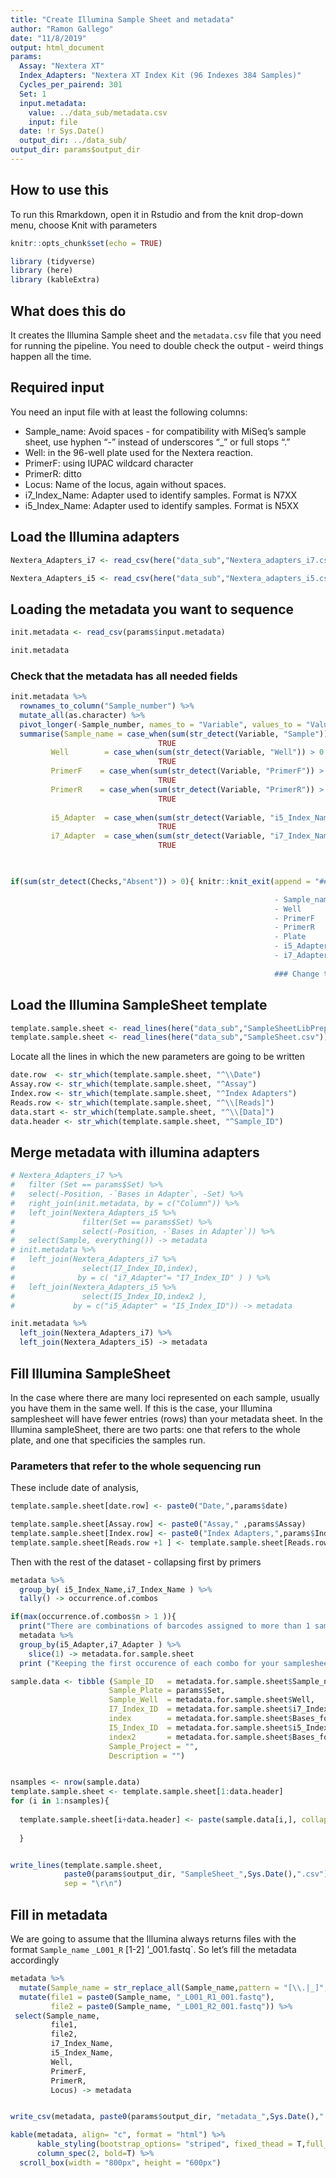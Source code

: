 ```yaml
---
title: "Create Illumina Sample Sheet and metadata"
author: "Ramon Gallego"
date: "11/8/2019"
output: html_document
params: 
  Assay: "Nextera XT"
  Index_Adapters: "Nextera XT Index Kit (96 Indexes 384 Samples)"
  Cycles_per_pairend: 301
  Set: 1
  input.metadata: 
    value: ../data_sub/metadata.csv
    input: file
  date: !r Sys.Date()
  output_dir: ../data_sub/
output_dir: params$output_dir
---
```

## How to use this

To run this Rmarkdown, open it in Rstudio and from the knit drop-down menu, choose Knit with parameters
```r
knitr::opts_chunk$set(echo = TRUE)

library (tidyverse)
library (here)
library (kableExtra)

```

## What does this do

It creates the Illumina Sample sheet and the `metadata.csv` file that you need for running the pipeline. You need to double check the output - weird things happen all the time.

## Required input

You need an input file with at least the following columns:

  - Sample_name: Avoid spaces - for compatibility with MiSeq's sample sheet, use hyphen "-" instead of underscores "_" or full stops "."
  - Well:  in the 96-well plate used for the Nextera reaction. 
  - PrimerF: using IUPAC wildcard character
  - PrimerR: ditto
  - Locus: Name of the locus, again without spaces.
  - i7_Index_Name: Adapter used to identify samples. Format is N7XX
  - i5_Index_Name: Adapter used to identify samples. Format is N5XX

## Load the Illumina adapters

```r

Nextera_Adapters_i7 <- read_csv(here("data_sub","Nextera_adapters_i7.csv"))

Nextera_Adapters_i5 <- read_csv(here("data_sub","Nextera_adapters_i5.csv")) 

```

## Loading the metadata you want to sequence

```r

init.metadata <- read_csv(params$input.metadata)

init.metadata

```

### Check that the metadata has all needed fields

```r

init.metadata %>% 
  rownames_to_column("Sample_number") %>% 
  mutate_all(as.character) %>% 
  pivot_longer(-Sample_number, names_to = "Variable", values_to = "Value") %>% 
  summarise(Sample_name = case_when(sum(str_detect(Variable, "Sample")) > 0 ~ "Present",
                                 TRUE                                    ~ "Absent"),
         Well        = case_when(sum(str_detect(Variable, "Well")) > 0 ~ "Present",
                                 TRUE                                    ~ "Absent"),
         PrimerF    = case_when(sum(str_detect(Variable, "PrimerF")) > 0 ~ "Present",
                                 TRUE                                    ~ "Absent"),
         PrimerR    = case_when(sum(str_detect(Variable, "PrimerR")) > 0 ~ "Present",
                                 TRUE                                    ~ "Absent"),
         
         i5_Adapter  = case_when(sum(str_detect(Variable, "i5_Index_Name")) > 0 ~ "Present",
                                 TRUE                                    ~ "Absent"),
         i7_Adapter  = case_when(sum(str_detect(Variable, "i7_Index_Name")) > 0 ~ "Present",
                                 TRUE                                    ~ "Absent")) -> Checks
  


if(sum(str_detect(Checks,"Absent")) > 0){ knitr::knit_exit(append = "## ERROR: Initial metadata is missing some of the key column names: 

                                                           - Sample_name
                                                           - Well
                                                           - PrimerF
                                                           - PrimerR
                                                           - Plate
                                                           - i5_Adapter
                                                           - i7_Adapter
                                                           
                                                           ### Change the column names / add the infromation to your csv file")}

```


## Load the Illumina SampleSheet template



```r
template.sample.sheet <- read_lines(here("data_sub","SampleSheetLibPrep.csv"))
template.sample.sheet <- read_lines(here("data_sub","SampleSheet.csv"))
```

Locate all the lines in which the new parameters are going to be written

```r


date.row  <- str_which(template.sample.sheet, "^\\Date")
Assay.row <- str_which(template.sample.sheet, "^Assay")
Index.row <- str_which(template.sample.sheet, "^Index Adapters")
Reads.row <- str_which(template.sample.sheet, "^\\[Reads]")
data.start <- str_which(template.sample.sheet, "^\\[Data]")
data.header <- str_which(template.sample.sheet, "^Sample_ID")

```



## Merge metadata with illumina adapters

```r
# Nextera_Adapters_i7 %>% 
#   filter (Set == params$Set) %>% 
#   select(-Position, -`Bases in Adapter`, -Set) %>% 
#   right_join(init.metadata, by = c("Column")) %>% 
#   left_join(Nextera_Adapters_i5 %>% 
#               filter(Set == params$Set) %>% 
#               select(-Position, -`Bases in Adapter`)) %>% 
#   select(Sample, everything()) -> metadata
# init.metadata %>% 
#   left_join(Nextera_Adapters_i7 %>% 
#               select(I7_Index_ID,index),
#              by = c( "i7_Adapter"= "I7_Index_ID" ) ) %>% 
#   left_join(Nextera_Adapters_i5 %>% 
#               select(I5_Index_ID,index2 ),
#             by = c("i5_Adapter" = "I5_Index_ID")) -> metadata

init.metadata %>% 
  left_join(Nextera_Adapters_i7) %>% 
  left_join(Nextera_Adapters_i5) -> metadata

```

## Fill Illumina SampleSheet

In the case where there are many loci represented on each sample, usually you have them in the same well. If this is the case, your Illumina samplesheet will have fewer entries (rows) than your metadata sheet. In the Illumina sampleSheet, there are two parts: one that refers to the whole plate, and one that specificies the samples run.

### Parameters that refer to the whole sequencing run

These include date of analysis, 

```r
template.sample.sheet[date.row] <- paste0("Date,",params$date)

template.sample.sheet[Assay.row] <- paste0("Assay," ,params$Assay)
template.sample.sheet[Index.row] <- paste0("Index Adapters,",params$Index_Adapters)
template.sample.sheet[Reads.row +1 ] <- template.sample.sheet[Reads.row + 2] <- params$Cycles_per_pairend
```

Then with the rest of the dataset - collapsing first by primers

```r

metadata %>% 
  group_by( i5_Index_Name,i7_Index_Name ) %>% 
  tally() -> occurrence.of.combos

if(max(occurrence.of.combos$n > 1 )){
  print("There are combinations of barcodes assigned to more than 1 sample - Please Check they have different PCR primers so you can separate them after")
  metadata %>% 
  group_by(i5_Adapter,i7_Adapter ) %>% 
    slice(1) -> metadata.for.sample.sheet
  print ("Keeping the first occurence of each combo for your samplesheet")}else{metadata.for.sample.sheet <- metadata}
```


```r
sample.data <- tibble (Sample_ID   = metadata.for.sample.sheet$Sample_name,
                      Sample_Plate = params$Set,
                      Sample_Well  = metadata.for.sample.sheet$Well,
                      I7_Index_ID  = metadata.for.sample.sheet$i7_Index_Name,
                      index        = metadata.for.sample.sheet$Bases_for_Sample_Sheet_i7,
                      I5_Index_ID  = metadata.for.sample.sheet$i5_Index_Name,
                      index2       = metadata.for.sample.sheet$Bases_for_Sample_Sheet_i5,
                      Sample_Project = "", 
                      Description = "") 


nsamples <- nrow(sample.data)
template.sample.sheet <- template.sample.sheet[1:data.header]
for (i in 1:nsamples){
  
  template.sample.sheet[i+data.header] <- paste(sample.data[i,], collapse = ",") 
  
  }


write_lines(template.sample.sheet, 
            paste0(params$output_dir, "SampleSheet_",Sys.Date(),".csv"),
            sep = "\r\n")
```

## Fill in metadata

We are going to assume that the Illumina always returns files with the format `Sample_name` `_L001_R` [1-2] '_001.fastq`. So let's fill the metadata accordingly

```r
metadata %>%
  mutate(Sample_name = str_replace_all(Sample_name,pattern = "[\\.|_]",replacement = "-")) %>% 
  mutate(file1 = paste0(Sample_name, "_L001_R1_001.fastq"),
         file2 = paste0(Sample_name, "_L001_R2_001.fastq")) %>%
 select(Sample_name,
         file1,
         file2,
         i7_Index_Name,
         i5_Index_Name,
         Well,
         PrimerF,
         PrimerR,
         Locus) -> metadata


write_csv(metadata, paste0(params$output_dir, "metadata_",Sys.Date(),".csv"))

kable(metadata, align= "c", format = "html") %>%
      kable_styling(bootstrap_options= "striped", fixed_thead = T,full_width = T, position = "center") %>%
      column_spec(2, bold=T) %>%
  scroll_box(width = "800px", height = "600px")

```

